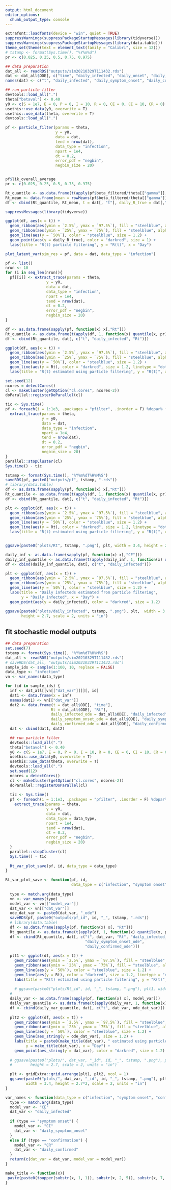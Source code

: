 ```yaml
---
output: html_document
editor_options: 
  chunk_output_type: console
---
```

```r
extrafont::loadfonts(device = "win", quiet = TRUE)
suppressWarnings(suppressPackageStartupMessages(library(tidyverse)))
suppressWarnings(suppressPackageStartupMessages(library(data.table)))
theme_set(theme(text = element_text(family = "Calibri", size = 12)))
# tstamp <- format(Sys.time(), "%Y%m%d")
pr <- c(0.025, 0.25, 0.5, 0.75, 0.975)

## data preparation
dat_all <- readRDS("outputs/sim20210329T111432.rds")
dat <- dat_all$ODE[, c("time", "daily_infected", "daily_onset", "daily_confirmed", "Rt")]
names(dat) <- c("t", "daily_infected", "daily_symptom_onset", "daily_confirmed", "Rt")

## run particle filter
devtools::load_all(".")
theta["betavol"] <- 0.40
y0 <- c(S = 1e7, E = 0, P = 0, I = 10, R = 0, CE = 0, CI = 10, CR = 0)
usethis::use_data(y0, overwrite = T)
usethis::use_data(theta, overwrite = T)
devtools::load_all(".")

pf <- particle_filter(params = theta,
                      y = y0,
                      data = dat,
                      tend = nrow(dat),
                      data_type = "infection", 
                      npart = 1e4, 
                      dt = 0.2, 
                      error_pdf = "negbin",
                      negbin_size = 20)


pf$lik_overall_average
pr <- c(0.025, 0.25, 0.5, 0.75, 0.975)

Rt_quantile <- as.data.frame(t(apply(pf$beta_filtered/theta[["gamma"]], 1, function(x) {quantile(x, pr)})))
Rt_mean <- data.frame(mean = rowMeans(pf$beta_filtered/theta[["gamma"]]))
df <- cbind(Rt_quantile, Rt_mean, t = dat[, "t"], daily_R_true = dat[,"Rt"])

suppressMessages(library(tidyverse))

ggplot(df, aes(x = t)) +
  geom_ribbon(aes(ymin = `2.5%`, ymax = `97.5%`), fill = "steelblue", alpha = 0.4) +
  geom_ribbon(aes(ymin = `25%`, ymax = `75%`), fill = "steelblue", alpha = 0.6) +
  geom_line(aes(y = `50%`), color = "steelblue", size = 1.2) +
  geom_point(aes(y = daily_R_true), color = "darkred", size = 1) +
  labs(title = "R(t) particle filtering", y = "R(t)", x = "Day")

plot_latent_var(sim_res = pf, data = dat, data_type = "infection")

```

```r
pf <- list()
nrun <- 10
for (i in seq_len(nrun)){
  pf[[i]] <- extract_trace(params = theta, 
                  y = y0, 
                  data = dat, 
                  data_type = "infection",
                  npart = 1e4, 
                  tend = nrow(dat), 
                  dt = 0.2, 
                  error_pdf = "negbin", 
                  negbin_size = 20)
}

df <- as.data.frame(sapply(pf, function(x) x[,"Rt"]))
Rt_quantile <- as.data.frame(t(apply(df, 1, function(x) quantile(x, pr))))
df <- cbind(Rt_quantile, dat[, c("t", "daily_infected", "Rt")])

ggplot(df, aes(x = t)) +
  geom_ribbon(aes(ymin = `2.5%`, ymax = `97.5%`), fill = "steelblue", alpha = 0.3) +
  geom_ribbon(aes(ymin = `25%`, ymax = `75%`), fill = "steelblue", alpha = 0.6) +
  geom_line(aes(y = `50%`), color = "steelblue", size = 1.2) + 
  geom_line(aes(y = Rt), color = "darkred", size = 1.2, linetype = "dotted") + 
  labs(title = "R(t) estimated using particle filtering", y = "R(t)", x = "Day") 
```

```r
set.seed(12)
ncores = detectCores()
cl <- makeCluster(getOption("cl.cores", ncores-2))
doParallel::registerDoParallel(cl)

tic <- Sys.time()
pf <- foreach(i = 1:1e3, .packages = "pfilter", .inorder = F) %dopar% { 
  extract_trace(params = theta, 
                y = y0, 
                data = dat, 
                data_type = "infection",
                npart = 1e4, 
                tend = nrow(dat), 
                dt = 0.2, 
                error_pdf = "negbin", 
                negbin_size = 20)
}
parallel::stopCluster(cl)
Sys.time() - tic
```

```r
tstamp <- format(Sys.time(), "%Y%m%dT%H%M%S")
saveRDS(pf, paste0("outputs/pf", tstamp, ".rds"))
# library(data.table)
df <- as.data.frame(sapply(pf, function(x) x[,"Rt"]))
Rt_quantile <- as.data.frame(t(apply(df, 1, function(x) quantile(x, pr))))
df <- cbind(Rt_quantile, dat[, c("t", "daily_infected", "Rt")])

plt <- ggplot(df, aes(x = t)) +
  geom_ribbon(aes(ymin = `2.5%`, ymax = `97.5%`), fill = "steelblue", alpha = 0.4) +
  geom_ribbon(aes(ymin = `25%`, ymax = `75%`), fill = "steelblue", alpha = 0.6) +
  geom_line(aes(y = `50%`), color = "steelblue", size = 1.2) + 
  geom_line(aes(y = Rt), color = "darkred", size = 1.2, linetype = "dotted") + 
  labs(title = "R(t) estimated using particle filtering", y = "R(t)", x = "Day") 


ggsave(paste0("plots/Rt", tstamp, ".png"), plt, width = 3.4, height = 2.7, scale = 2, units = "in")

daily_inf <- as.data.frame(sapply(pf, function(x) x[,"CE"]))
daily_inf_quantile <- as.data.frame(t(apply(daily_inf, 1, function(x) quantile(x, pr))))
df <- cbind(daily_inf_quantile, dat[, c("t", "daily_infected")])

plt <- ggplot(df, aes(x = t)) +
  geom_ribbon(aes(ymin = `2.5%`, ymax = `97.5%`), fill = "steelblue", alpha = 0.4) +
  geom_ribbon(aes(ymin = `25%`, ymax = `75%`), fill = "steelblue", alpha = 0.6) +
  geom_line(aes(y = `50%`), color = "steelblue", size = 1.2) + 
  labs(title = "Daily infecteds estimated from particle filtering", 
       y = "Daily infected", x = "Day") +
  geom_point(aes(y = daily_infected), color = "darkred", size = 1.2) 

ggsave(paste0("plots/daily_infected", tstamp, ".png"), plt,  width = 3.4, 
       height = 2.7, scale = 2, units = "in")
```

## fit stochastic model outputs
```r
## data preparation
set.seed(7)
tstamp <- format(Sys.time(), "%Y%m%dT%H%M%S")
dat_all <- readRDS("outputs/sim20210329T111432.rds")
# saveRDS(dat_all, "outputs/sim20210329T111432.rds")
sample_ids <- sample(1:100, 10, replace = FALSE)
data_type <- "infection"
vn <- var_names(data_type)

for (id in sample_ids) {
  inf <- dat_all[[vn[["dat_var"]]]][, id]
  dat1 <- data.frame(x = inf)
  names(dat1) <- vn[["dat_var"]]
  dat2 <- data.frame(t = dat_all$ODE[, "time"],
                    Rt = dat_all$ODE[, "Rt"], 
                    daily_infected_ode = dat_all$ODE[, "daily_infected"],
                    daily_symptom_onset_ode = dat_all$ODE[, "daily_symptom_onset"],
                    daily_confirmed_ode = dat_all$ODE[, "daily_confirmed"])
  dat <- cbind(dat1, dat2)

  ## run particle filter
  devtools::load_all(".")
  theta["betavol"] <- 0.40
  y0 <- c(S = 1e7, E = 0, P = 0, I = 10, R = 0, CE = 0, CI = 10, CR = 0)
  usethis::use_data(y0, overwrite = T)
  usethis::use_data(theta, overwrite = T)
  devtools::load_all(".")
  set.seed(12)
  ncores = detectCores()
  cl <- makeCluster(getOption("cl.cores", ncores-2))
  doParallel::registerDoParallel(cl)
  
  tic <- Sys.time()
  pf <- foreach(i = 1:1e3, .packages = "pfilter", .inorder = F) %dopar% { 
    extract_trace(params = theta, 
                  y = y0, 
                  data = dat, 
                  data_type = data_type,
                  npart = 1e4, 
                  tend = nrow(dat), 
                  dt = 0.2, 
                  error_pdf = "negbin", 
                  negbin_size = 20)
  }
  parallel::stopCluster(cl)
  Sys.time() - tic
  
  Rt_var_plot_save(pf, id, data_type = data_type)
}  

```

```r
Rt_var_plot_save <- function(pf, id, 
                             data_type = c("infection", "symptom onset", "confirmation")) {
  
  type <- match.arg(data_type)
  vn <- var_names(type)
  model_var <- vn[["model_var"]]
  dat_var <- vn[["dat_var"]]
  ode_dat_var <- paste0(dat_var, "_ode")
  saveRDS(pf, paste0("outputs/pf_id", id, "_", tstamp, ".rds"))
  # library(data.table)
  df <- as.data.frame(sapply(pf, function(x) x[, "Rt"]))
  Rt_quantile <- as.data.frame(t(apply(df, 1, function(x) quantile(x, pr))))
  df <- cbind(Rt_quantile, dat[, c("t", dat_var, "Rt", "daily_infected_ode", 
                                   "daily_symptom_onset_ode", 
                                   "daily_confirmed_ode")])
  
  plt1 <- ggplot(df, aes(x = t)) +
    geom_ribbon(aes(ymin = `2.5%`, ymax = `97.5%`), fill = "steelblue", alpha = 0.4) +
    geom_ribbon(aes(ymin = `25%`, ymax = `75%`), fill = "steelblue", alpha = 0.6) +
    geom_line(aes(y = `50%`), color = "steelblue", size = 1.2) + 
    geom_line(aes(y = Rt), color = "darkred", size = 1.2, linetype = "dotted") + 
    labs(title = "R(t) estimated using particle filtering", y = "R(t)", x = "Day") 
  
    # ggsave(paste0("plots/Rt_id", id, "_", tstamp, ".png"), plt1, width = 3.4, height = 2.7, scale = 2, units = "in")
  # 
  daily_var <- as.data.frame(sapply(pf, function(x) x[, model_var]))
  daily_var_quantile <- as.data.frame(t(apply(daily_var, 1, function(x) quantile(x, pr))))
  df <- cbind(daily_var_quantile, dat[, c("t", dat_var, ode_dat_var)])
  
  plt2 <- ggplot(df, aes(x = t)) +
    geom_ribbon(aes(ymin = `2.5%`, ymax = `97.5%`), fill = "steelblue", alpha = 0.4) +
    geom_ribbon(aes(ymin = `25%`, ymax = `75%`), fill = "steelblue", alpha = 0.6) +
    geom_line(aes(y = `50%`), color = "steelblue", size = 1.2) + 
    geom_line(aes_string(y = ode_dat_var), size = 1.2) + 
    labs(title = paste0(make_title(dat_var), " estimated using particle filtering"), 
         y = make_title(dat_var), x = "Day") +
    geom_point(aes_string(y = dat_var), color = "darkred", size = 1.2) 
  
  # ggsave(paste0("plots/", dat_var, "_id", id, "_", tstamp, ".png"), plt2,  width = 3.4, 
  #        height = 2.7, scale = 2, units = "in")

  plt <- gridExtra::grid.arrange(plt1, plt2, ncol = 1)
  ggsave(paste0("plots/", dat_var, "_id", id, "_", tstamp, ".png"), plt,  
         width = 3.4, height = 2.7*2, scale = 2, units = "in")
}

var_names <- function(data_type = c("infection", "symptom onset", "confirmation")) {
  type <- match.arg(data_type)
  model_var <- "CE"
  dat_var <- "daily_infected"
  
  if (type == "symptom onset") {
    model_var <- "CI"
    dat_var <- "daily_symptom_onset"
  }
  else if (type == "confirmation") {
    model_var <- "CR"
    dat_var <- "daily_confirmed"
  }
  return(c(dat_var = dat_var, model_var = model_var))
}

make_title <- function(x){
 paste(paste0(toupper(substr(x, 1, 1)), substr(x, 2, 5)), substr(x, 7, nchar(x)))
} 
```
